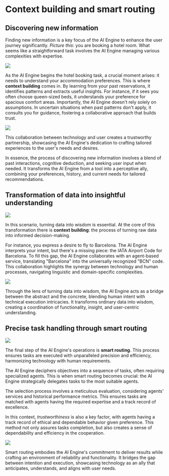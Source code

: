 # Context building and smart routing

## Discovering new information

Finding new information is a key focus of the AI Engine to enhance the user journey significantly. _Picture this_: you are booking a hotel room. What seems like a straightforward task involves the AI Engine managing various complexities with expertise.

![](../../../src/images/missing.jpeg)

As the AI Engine begins the hotel booking task, a crucial moment arises: it needs to understand your accommodation preferences. This is where **context building** comes in. By learning from your past reservations, it identifies patterns and extracts useful insights. For instance, if it sees you often choose queen-sized beds, it understands your preference for spacious comfort areas. Importantly, the AI Engine doesn't rely solely on assumptions. In uncertain situations when past patterns don't apply, it consults you for guidance, fostering a collaborative approach that builds trust.

![](../../../src/images/missing.jpeg)

This collaboration between technology and user creates a trustworthy partnership, showcasing the AI Engine's dedication to crafting tailored experiences to the user's needs and desires.

In essence, the process of discovering new information involves a blend of past interactions, cognitive deduction, and seeking user input when needed. It transforms the AI Engine from a tool into a perceptive ally, combining your preferences, history, and current needs for tailored recommendations.

## Transformation of data into insightful understanding

![](../../../src/images/missing.jpeg)

In this scenario, turning data into wisdom is essential. At the core of this transformation there is **context building**: the process of turning raw data into informed decision-making.

For instance, you express a desire to fly to Barcelona. The AI Engine interprets your intent, but there's a missing piece: the IATA Airport Code for Barcelona. To fill this gap, the AI Engine collaborates with an agent-based service, translating "Barcelona" into the universally recognized "BCN" code. This collaboration highlights the synergy between technology and human processes, navigating linguistic and domain-specific complexities.

![](../../../src/images/missing.jpeg)

Through the lens of turning data into wisdom, the AI Engine acts as a bridge between the abstract and the concrete, blending human intent with technical execution intricacies. It transforms ordinary data into wisdom, creating a coordination of functionality, insight, and user-centric understanding.

## Precise task handling through smart routing

![](../../../src/images/missing.jpeg)

The final step of the AI Engine's operations is **smart routing**. This process ensures tasks are executed with unparalleled precision and efficiency, harmonizing technology with human requirements.

The AI Engine deciphers objectives into a sequence of tasks, often requiring specialized agents. This is when smart routing becomes crucial: the AI Engine strategically delegates tasks to the most suitable agents.

The selection process involves a meticulous evaluation, considering agents' services and historical performance metrics. This ensures tasks are matched with agents having the required expertise and a track record of excellence.

In this context, _trustworthiness_ is also a key factor, with agents having a track record of ethical and dependable behavior given preference. This method not only assures tasks completion, but also creates a sense of dependability and efficiency in the cooperation.

![](../../../src/images/missing.jpeg)

Smart routing embodies the AI Engine's commitment to deliver results while crafting an environment of reliability and functionality. It bridges the gap between intention and execution, showcasing technology as an ally that anticipates, understands, and aligns with user needs.
